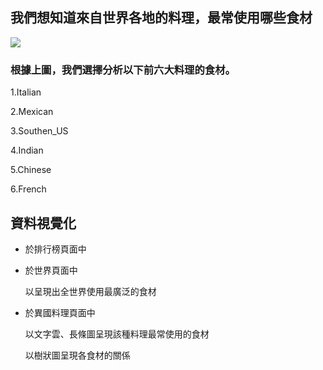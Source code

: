 
## 我們想知道來自世界各地的料理，最常使用哪些食材


  ![](pic1.jpg)

### 根據上圖，我們選擇分析以下前六大料理的食材。


   1.Italian
   
   2.Mexican
   
   3.Southen_US
   
   4.Indian
   
   5.Chinese
   
   6.French
   
   
## 資料視覺化

  * 於排行榜頁面中
  
  
  
  * 於世界頁面中
  
    以呈現出全世界使用最廣泛的食材
  
  * 於異國料理頁面中
     
    以文字雲、長條圖呈現該種料理最常使用的食材

    以樹狀圖呈現各食材的關係   

